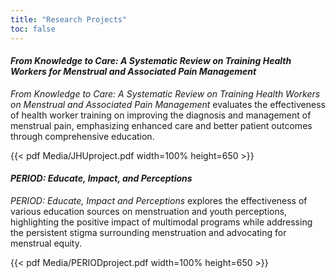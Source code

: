 ```yaml
---
title: "Research Projects"
toc: false
---
```


#### *From Knowledge to Care: A Systematic Review on Training Health Workers for Menstrual and Associated Pain Management*

*From Knowledge to Care: A Systematic Review on Training Health Workers on Menstrual and Associated Pain Management* evaluates the effectiveness of health worker training on improving the diagnosis and management of menstrual pain, emphasizing enhanced care and better patient outcomes through comprehensive education.

{{< pdf Media/JHUproject.pdf width=100% height=650 >}}

#### *PERIOD: Educate, Impact, and Perceptions*

*PERIOD: Educate, Impact and Perceptions* explores the effectiveness of various education sources on menstruation and youth perceptions, highlighting the positive impact of multimodal programs while addressing the persistent stigma surrounding menstruation and advocating for menstrual equity.

{{< pdf Media/PERIODproject.pdf width=100% height=650 >}}
